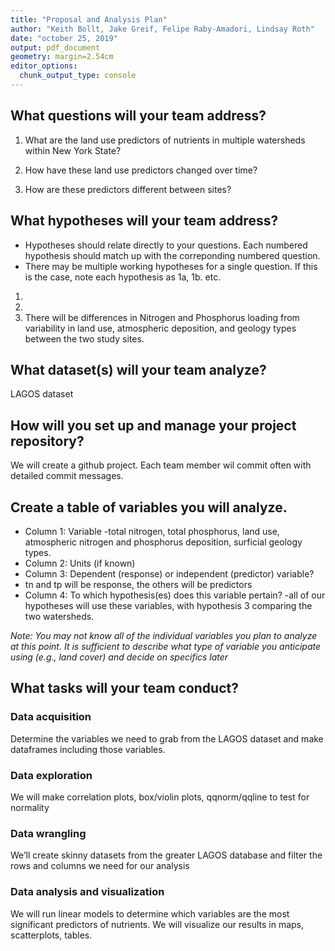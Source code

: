 ```yaml
---
title: "Proposal and Analysis Plan"
author: "Keith Bollt, Jake Greif, Felipe Raby-Amadori, Lindsay Roth"
date: "october 25, 2019"
output: pdf_document
geometry: margin=2.54cm
editor_options: 
  chunk_output_type: console
---
```


## What questions will your team address?

1. What are the land use predictors of nutrients in multiple watersheds within New York State?

2. How have these land use predictors changed over time? 

3. How are these predictors different between sites?

<add more numbers as needed>

## What hypotheses will your team address? 

* Hypotheses should relate directly to your questions. Each numbered hypothesis should match up with the correponding numbered question. 
* There may be multiple working hypotheses for a single question. If this is the case, note each hypothesis as 1a, 1b. etc.

1. 

2. 

3. There will be differences in Nitrogen and Phosphorus loading from variability in land use, atmospheric deposition, and geology types between the two study sites.

<add more numbers as needed>

## What dataset(s) will your team analyze?
LAGOS dataset


## How will you set up and manage your project repository? 
We will create a github project. Each team member wil commit often with detailed commit messages.


## Create a table of variables you will analyze.

* Column 1: Variable
-total nitrogen, total phosphorus, land use, atmospheric nitrogen and phosphorus deposition, surficial geology types.
* Column 2: Units (if known)
* Column 3: Dependent (response) or independent (predictor) variable?
- tn and tp will be response, the others will be predictors
* Column 4: To which hypothesis(es) does this variable pertain?
-all of our hypotheses will use these variables, with hypothesis 3 comparing the two watersheds.

*Note: You may not know all of the individual variables you plan to analyze at this point. It is sufficient to describe what type of variable you anticipate using (e.g., land cover) and decide on specifics later*



## What tasks will your team conduct? 

### Data acquisition

Determine the variables we need to grab from the LAGOS dataset and make dataframes including those variables.

### Data exploration

We will make correlation plots, box/violin plots, qqnorm/qqline to test for normality

### Data wrangling

We'll create skinny datasets from the greater LAGOS database and filter the rows and columns we need for our analysis

### Data analysis and visualization

We will run linear models to determine which variables are the most significant predictors of nutrients.  We will visualize our results in maps, scatterplots, tables. 
